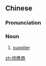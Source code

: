 {{also|供应商}}
==Chinese==
{{zh-forms|s=供应商|type=21}}

===Pronunciation===
{{zh-pron
|m=gōngyìngshāng
|c=gung1 jing3 soeng1
|cat=n
}}

===Noun===
{{zh-noun}}

# [[supplier]]

[[zh:供應商]]